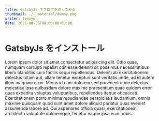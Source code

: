 ```yaml
---
title: GatsbyJs でブログを作ってみる
thumbnail: ./__material/dummy.png
writer: tenzyu
date: 2021-08-26T00:00:00+09:00
---
```


# GatsbyJs をインストール

Lorem ipsum dolor sit amet consectetur adipisicing elit. Odio quae, numquam corrupti repellat odit esse deleniti sit possimus necessitatibus libero blanditiis cum facilis sequi repellendus. Deleniti ab exercitationem delectus totam aut, ullam tenetur excepturi sunt veritatis unde, ad id autem illum magnam error. Minus id cum dolorem sed provident unde delectus molestiae ipsa quibusdam dolore maxime praesentium quae quidem error quas expedita voluptas voluptatibus, repellendus itaque obcaecati. Exercitationem porro minima repudiandae perspiciatis laudantium, omnis maxime quisquam quod sunt amet dolore aliquid pariatur quas eveniet assumenda labore ad. Qui asperiores officia quasi, exercitationem, architecto voluptate doloremque, tenetur eaque ipsa eum nobis.